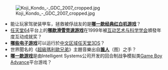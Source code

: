 [[File:Koji_Kondo_-_GDC_2007_cropped.jpg|frameless]]

* 能让玩家驾驶装甲车，拯救被俘战友的是'''[[赤色要塞|哪一款经典红白机游戏]]'''？
* [[任天堂64|任天堂64]]平台上的'''[[1080°滑雪|哪款滑雪竞速游戏]]'''在1999年被[[互动艺术与科学学会|互动艺术与科学学会]]頒發年度互动成就奖？
* '''[[任天堂3DS中文区域游戏列表|哪些电子游戏]]'''可以运行於[[區域限制|中文区域]][[任天堂3DS|任天堂3DS]]？
* 世界聞名的《[[超級瑪利歐兄弟|超級瑪利歐兄弟]]》主題音樂出自'''[[近藤浩治|誰人]]'''（图）之手？
* '''[[高级战争|哪一款游戏]]'''是由Intelligent Systems公司开发的回合制战争模拟类[[Game_Boy_Advance|Game Boy Advance]]平台游戏？